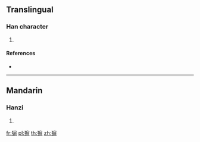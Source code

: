 {{character info/new}}
==Translingual==

===Han character===
{{Han char|rn=94|rad=犬|as=08|sn=11|four=43227|canj=KHHSB,KHISB,XKHHS,XKHIS}}

# {{defn|Han|sort=犬08}}

====References====
* {{Han ref|kx=0713.030|dkj=20475|dj=1125.030|hdz=21354.190|uh=730F|ud=29455|bh=D668|bd=54888}}

----

==Mandarin==

===Hanzi===
{{cmn-hanzi|pin=[[jiān]] ([[jian1]]), [[yā]] ([[ya1]]), [[yàn]] ([[yan4]])|wg=chien<sup>1</sup>, ya<sup>1</sup>, yen<sup>4</sup>}}

# {{defn|lang=cmn|sort=犬08}}

[[fr:猏]]
[[pl:猏]]
[[th:猏]]
[[zh:猏]]
